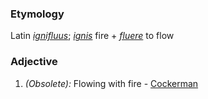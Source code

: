 ===Etymology===
Latin ''[[ignifluus]]''; ''[[ignis]]'' fire + ''[[fluere]]'' to flow
===Adjective===
#''(Obsolete):'' Flowing with fire - [[Cockerman]]